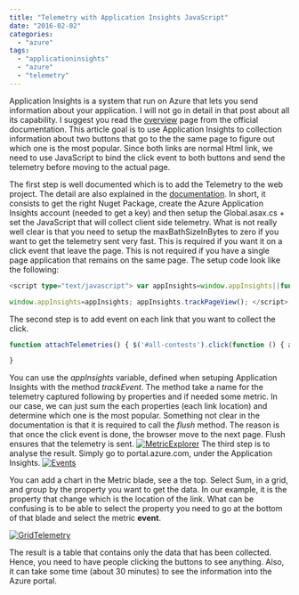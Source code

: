 ```yaml
---
title: "Telemetry with Application Insights JavaScript"
date: "2016-02-02"
categories: 
  - "azure"
tags: 
  - "applicationinsights"
  - "azure"
  - "telemetry"
---
```


Application Insights is a system that run on Azure that lets you send information about your application. I will not go in detail in that post about all its capability. I suggest you read the [overview](https://azure.microsoft.com/en-us/documentation/articles/app-insights-overview/) page from the official documentation. This article goal is to use Application Insights to collection information about two buttons that go to the the same page to figure out which one is the most popular. Since both links are normal Html link, we need to use JavaScript to bind the click event to both buttons and send the telemetry before moving to the actual page.

The first step is well documented which is to add the Telemetry to the web project. The detail are also explained in the [documentation](https://azure.microsoft.com/en-us/documentation/articles/app-insights-asp-net/). In short, it consists to get the right Nuget Package, create the Azure Application Insights account (needed to get a key) and then setup the Global.asax.cs + set the JavaScript that will collect client side telemetry. What is not really well clear is that you need to setup the maxBathSizeInBytes to zero if you want to get the telemetry sent very fast. This is required if you want it on a click event that leave the page. This is not required if you have a single page application that remains on the same page. The setup code look like the following:

```typescript
<script type="text/javascript"> var appInsights=window.appInsights||function(config){ function r(config){t\[config\]=function(){var i=arguments;t.queue.push(function(){t\[config\].apply(t,i)})}}var t={config:config},u=document,e=window,o="script",s=u.createElement(o),i,f;for(s.src=config.url||"//az416426.vo.msecnd.net/scripts/a/ai.0.js",u.getElementsByTagName(o)\[0\].parentNode.appendChild(s),t.cookie=u.cookie,t.queue=\[\],i=\["Event","Exception","Metric","PageView","Trace"\];i.length;)r("track"+i.pop());return r("setAuthenticatedUserContext"),r("clearAuthenticatedUserContext"),config.disableExceptionTracking||(i="onerror",r("\_"+i),f=e\[i\],e\[i\]=function(config,r,u,e,o){var s=f&&f(config,r,u,e,o);return s!==!0&&t\["\_"+i\](config,r,u,e,o),s}),t }({ instrumentationKey: "@Microsoft.ApplicationInsights.Extensibility.TelemetryConfiguration.Active.InstrumentationKey", maxBatchSizeInBytes: 0 });

window.appInsights=appInsights; appInsights.trackPageView(); </script> 
``` 


The second step is to add event on each link that you want to collect the click.

```typescript
function attachTelemetries() { $('#all-contests').click(function () { appInsights.trackEvent("BestLinkLocation", { LinkDestination: "Contest/List", LinkPageLocation: "DirectTopMenu" } ); appInsights.flush() }); $('#user-contests').click(function () { appInsights.trackEvent("BestLinkLocation", { LinkDestination: "Contest/List", LinkPageLocation: "SubMenu" } ); appInsights.flush() });

} 
``` 


You can use the _appInsights_ variable, defined when setuping Application Insights with the method _trackEvent_. The method take a name for the telemetry captured following by properties and if needed some metric. In our case, we can just sum the each properties (each link location) and determine which one is the most popular. Something not clear in the documentation is that it is required to call the _flush_ method. The reason is that once the click event is done, the browser move to the next page. Flush ensures that the telemetry is sent. [![MetricExplorer](http://patrickdesjardins.com/blog/wp-content/uploads/2016/01/MetricExplorer.png)](http://patrickdesjardins.com/blog/?attachment_id=4483) The third step is to analyse the result. Simply go to portal.azure.com, under the Application Insights. [![Events](http://patrickdesjardins.com/blog/wp-content/uploads/2016/01/Events.png)](http://patrickdesjardins.com/blog/?attachment_id=4481)

You can add a chart in the Metric blade, see a the top. Select Sum, in a grid, and group by the property you want to get the data. In our example, it is the property that change which is the location of the link. What can be confusing is to be able to select the property you need to go at the bottom of that blade and select the metric **event**.

[![GridTelemetry](http://patrickdesjardins.com/blog/wp-content/uploads/2016/01/GridTelemetry.png)](http://patrickdesjardins.com/blog/?attachment_id=4482)

The result is a table that contains only the data that has been collected. Hence, you need to have people clicking the buttons to see anything. Also, it can take some time (about 30 minutes) to see the information into the Azure portal.

